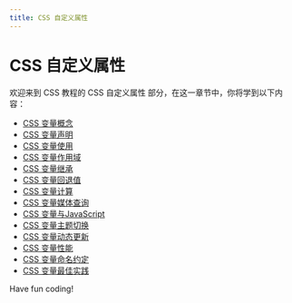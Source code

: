 ```yaml
---
title: CSS 自定义属性
---
```


# CSS 自定义属性

欢迎来到 CSS 教程的 CSS 自定义属性 部分，在这一章节中，你将学到以下内容：

- [CSS 变量概念](./0-css-variable-concept.mdx)
- [CSS 变量声明](./1-css-variable-declaration.mdx)
- [CSS 变量使用](./2-css-variable-usage.mdx)
- [CSS 变量作用域](./3-css-variable-scope.mdx)
- [CSS 变量继承](./4-css-variable-inheritance.mdx)
- [CSS 变量回退值](./5-css-variable-fallback-value.mdx)
- [CSS 变量计算](./6-css-variable-calculation.mdx)
- [CSS 变量媒体查询](./7-css-variable-media-queries.mdx)
- [CSS 变量与JavaScript](./8-css-variables-with-javascript.mdx)
- [CSS 变量主题切换](./9-css-variable-theme-switching.mdx)
- [CSS 变量动态更新](./10-css-variables-dynamic-update.mdx)
- [CSS 变量性能](./11-css-variable-performance.mdx)
- [CSS 变量命名约定](./12-css-variable-naming-conventions.mdx)
- [CSS 变量最佳实践](./13-css-variables-best-practices.mdx)

Have fun coding!